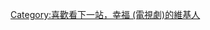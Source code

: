 {{Userbox
 |id=下一站，幸福
 |id-c=yellow
 |id-s=12
 |info=<span lang="zh-tw">這個用戶喜歡看'''[[下一站，幸福 (電視劇)|下一站，幸福]]'''。
 |info-c=white
 |info-s=9
 |border-c=blue
}}
[[Category:喜歡看下一站，幸福 (電視劇)的維基人]]